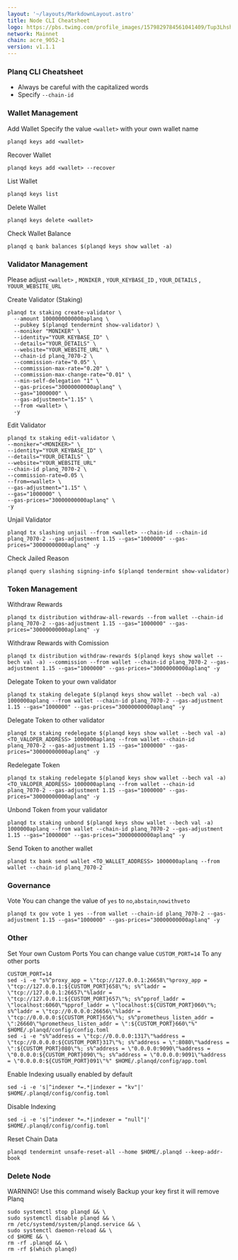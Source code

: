 ```yaml
---
layout: '~/layouts/MarkdownLayout.astro'
title: Node CLI Cheatsheet
logo: https://pbs.twimg.com/profile_images/1579829784561041409/Tup3Lhsh_400x400.jpg
network: Mainnet
chain: acre_9052-1
version: v1.1.1
---
```


### Planq CLI Cheatsheet

- Always be careful with the capitalized words
- Specify `--chain-id`

### Wallet Management

Add Wallet
Specify the value `<wallet>` with your own wallet name

```
planqd keys add <wallet>
```

Recover Wallet
```
planqd keys add <wallet> --recover
```

List Wallet
```
planqd keys list
```

Delete Wallet
```
planqd keys delete <wallet>
```

Check Wallet Balance
```
planqd q bank balances $(planqd keys show wallet -a)
```

### Validator Management

Please adjust `<wallet>` , `MONIKER` , `YOUR_KEYBASE_ID` , `YOUR_DETAILS` , `YOUUR_WEBSITE_URL`

Create Validator (Staking)
```
planqd tx staking create-validator \
  --amount 1000000000000aplanq \
  --pubkey $(planqd tendermint show-validator) \
  --moniker "MONIKER" \
  --identity="YOUR_KEYBASE_ID" \
  --details="YOUR_DETAILS" \
  --website="YOUR_WEBSITE_URL" \
  --chain-id planq_7070-2 \
  --commission-rate="0.05" \
  --commission-max-rate="0.20" \
  --commission-max-change-rate="0.01" \
  --min-self-delegation "1" \
  --gas-prices="30000000000aplanq" \
  --gas="1000000" \
  --gas-adjustment="1.15" \
  --from <wallet> \
  -y
```

Edit Validator
```
planqd tx staking edit-validator \
--moniker="<MONIKER>" \
--identity="YOUR_KEYBASE_ID" \
--details="YOUR_DETAILS" \
--website="YOUR_WEBSITE_URL"
--chain-id planq_7070-2 \
--commission-rate=0.05 \
--from=<wallet> \
--gas-adjustment="1.15" \
--gas="1000000" \
--gas-prices="30000000000aplanq" \
-y
```


Unjail Validator
```
planqd tx slashing unjail --from <wallet> --chain-id --chain-id planq_7070-2 --gas-adjustment 1.15 --gas="1000000" --gas-prices="30000000000aplanq" -y
```

Check Jailed Reason
```
planqd query slashing signing-info $(planqd tendermint show-validator)
```

### Token Management

Withdraw Rewards
```
planqd tx distribution withdraw-all-rewards --from wallet --chain-id planq_7070-2 --gas-adjustment 1.15 --gas="1000000" --gas-prices="30000000000aplanq" -y
```

Withdraw Rewards with Comission
```
planqd tx distribution withdraw-rewards $(planqd keys show wallet --bech val -a) --commission --from wallet --chain-id planq_7070-2 --gas-adjustment 1.15 --gas="1000000" --gas-prices="30000000000aplanq" -y
```

Delegate Token to your own validator
```
planqd tx staking delegate $(planqd keys show wallet --bech val -a) 1000000aplanq --from wallet --chain-id planq_7070-2 --gas-adjustment 1.15 --gas="1000000" --gas-prices="30000000000aplanq" -y
```

Delegate Token to other validator
```
planqd tx staking redelegate $(planqd keys show wallet --bech val -a) <TO_VALOPER_ADDRESS> 1000000aplanq --from wallet --chain-id planq_7070-2 --gas-adjustment 1.15 --gas="1000000" --gas-prices="30000000000aplanq" -y
```

Redelegate Token
```
planqd tx staking redelegate $(planqd keys show wallet --bech val -a) <TO_VALOPER_ADDRESS> 1000000aplanq --from wallet --chain-id planq_7070-2 --gas-adjustment 1.15 --gas="1000000" --gas-prices="30000000000aplanq" -y
```

Unbond Token from your validator
```
planqd tx staking unbond $(planqd keys show wallet --bech val -a) 1000000aplanq --from wallet --chain-id planq_7070-2 --gas-adjustment 1.15 --gas="1000000" --gas-prices="30000000000aplanq" -y
```

Send Token to another wallet
```
planqd tx bank send wallet <TO_WALLET_ADDRESS> 1000000aplanq --from wallet --chain-id planq_7070-2
```

### Governance 

Vote
You can change the value of `yes` to `no`,`abstain`,`nowithveto`

```
planqd tx gov vote 1 yes --from wallet --chain-id planq_7070-2 --gas-adjustment 1.15 --gas="1000000" --gas-prices="30000000000aplanq" -y
```

### Other

Set Your own Custom Ports
You can change value `CUSTOM_PORT=14` To any other ports
```
CUSTOM_PORT=14
sed -i -e "s%^proxy_app = \"tcp://127.0.0.1:26658\"%proxy_app = \"tcp://127.0.0.1:${CUSTOM_PORT}658\"%; s%^laddr = \"tcp://127.0.0.1:26657\"%laddr = \"tcp://127.0.0.1:${CUSTOM_PORT}657\"%; s%^pprof_laddr = \"localhost:6060\"%pprof_laddr = \"localhost:${CUSTOM_PORT}060\"%; s%^laddr = \"tcp://0.0.0.0:26656\"%laddr = \"tcp://0.0.0.0:${CUSTOM_PORT}656\"%; s%^prometheus_listen_addr = \":26660\"%prometheus_listen_addr = \":${CUSTOM_PORT}660\"%" $HOME/.planqd/config/config.toml
sed -i -e "s%^address = \"tcp://0.0.0.0:1317\"%address = \"tcp://0.0.0.0:${CUSTOM_PORT}317\"%; s%^address = \":8080\"%address = \":${CUSTOM_PORT}080\"%; s%^address = \"0.0.0.0:9090\"%address = \"0.0.0.0:${CUSTOM_PORT}090\"%; s%^address = \"0.0.0.0:9091\"%address = \"0.0.0.0:${CUSTOM_PORT}091\"%" $HOME/.planqd/config/app.toml
```

Enable Indexing usually enabled by default
```
sed -i -e 's|^indexer *=.*|indexer = "kv"|' $HOME/.planqd/config/config.toml
```

Disable Indexing
```
sed -i -e 's|^indexer *=.*|indexer = "null"|' $HOME/.planqd/config/config.toml
```

Reset Chain Data
```
planqd tendermint unsafe-reset-all --home $HOME/.planqd --keep-addr-book
```

### Delete Node

WARNING! Use this command wisely 
Backup your key first it will remove Planq

```
sudo systemctl stop planqd && \
sudo systemctl disable planqd && \
rm /etc/systemd/system/planqd.service && \
sudo systemctl daemon-reload && \
cd $HOME && \
rm -rf .planqd && \
rm -rf $(which planqd)
```
